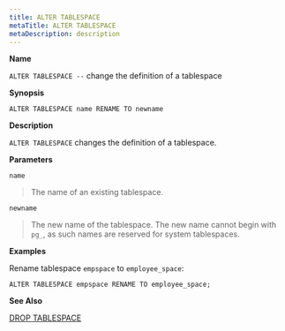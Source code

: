 ```yaml
---
title: ALTER TABLESPACE
metaTitle: ALTER TABLESPACE
metaDescription: description
---
```


**Name**

`ALTER TABLESPACE --` change the definition of a tablespace

**Synopsis**

``` text
ALTER TABLESPACE name RENAME TO newname
```

**Description**

`ALTER TABLESPACE` changes the definition of a tablespace.

**Parameters**

`name`

> The name of an existing tablespace.

`newname`

> The new name of the tablespace. The new name cannot begin with `pg_`,
> as such names are reserved for system tablespaces.

**Examples**

Rename tablespace `empspace` to `employee_space`:

``` text
ALTER TABLESPACE empspace RENAME TO employee_space;
```

**See Also**

[DROP TABLESPACE](drop_tablespace)
